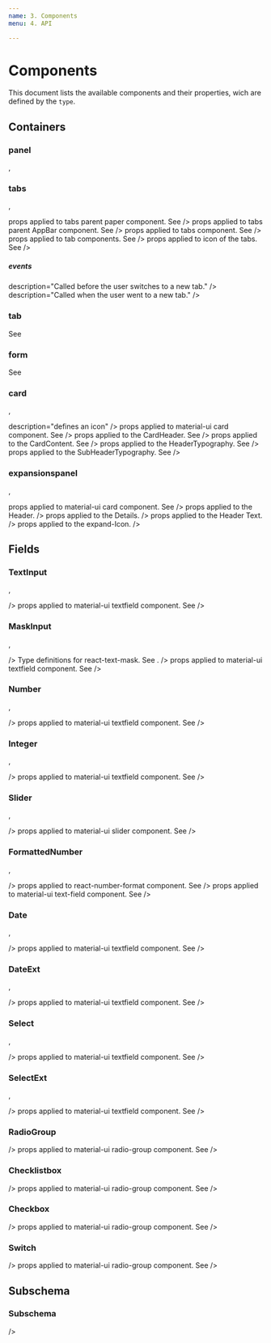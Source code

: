 ```yaml
---
name: 3. Components
menu: 4. API

---
```



# Components

This document lists the available components and their properties, wich are defined by the `type`.

## Containers

### panel

<ExtendLink link="ICommonProps" />,  <ExtendLink link="ICommonContainerProps" noExt/>

<ApiHeader>
  <ApiProp
  name="props"
  type="object"
  />
  <ApiProp
  name="props.className"
  type="string"
  description="css class(es) applied to the form-component."
  />
  <ApiProp
  name="props.style"
  type="object"
  description="inline-style(s) applied to the form-component"
  />
  <ApiProp
  name="props.HeaderTypographyProps"
  type="object"
  description="props applied to the label"
  />
</ApiHeader>

### tabs

<ExtendLink link="ICommonProps" />,  <ExtendLink link="ICommonContainerProps" noExt/>

<ApiHeader>
  <ApiProp
  name="tabs"
  type="string[]"
  description="array of tab keys."
  />
  <ApiProp
  name="activeTab"
  type="number"
  description="Set active tab (starting with 0)."
  />
  <ApiProp
  name="props"
  type="object"
  description=<div>props applied to tabs parent paper component. See <Link link="https://material-ui.com/api/paper/" text="Paper"/></div>
  />
  <ApiProp
  name="props.AppBarProps"
  type="object"
  description=<div>props applied to tabs parent AppBar component. See <Link link="https://material-ui.com/api/app-bar/" text="AppBar"/></div>
  />
  <ApiProp
  name="props.TabsProps"
  type="object"
  description=<div>props applied to tabs component. See <Link link="https://material-ui.com/api/tabs/" text="Tabs"/></div>
  />
  <ApiProp
  name="props.TabProps"
  type="object"
  description=<div>props applied to tab components. See <Link link="https://material-ui.com/api/tab/" text="Tab"/></div>
  />
  <ApiProp
  name="props.IconProps"
  type="object"
  description=<div>props applied to icon of the tabs. See <Link link="https://material-ui.com/api/icon/" text="Icon"/></div>
  />
</ApiHeader>

##### events

<ApiHeader isEvents>
  <ApiProp
  name="onBeforeChange"
  parameter=<Link link="/docs-9-3-types" text="ITabBeforeChangeEvent"/>
  description="Called before the user switches to a new tab."
  />
  <ApiProp
  name="onChange"
  parameter=<Link link="/docs-9-3-types" text="ITabChangedEvent"/>
  description="Called when the user went to a new tab."
  />
</ApiHeader>


### tab

See <Link link="#panel" text="panel" sameTab/>

### form

See <Link link="#panel" text="panel" sameTab/>

### card

<ExtendLink link="ICommonProps" />,  <ExtendLink link="ICommonContainerProps" noExt/>

<ApiHeader>
  <ApiProp
  name="subheader"
  type="string"
  description="defines a subtitle"
  />
  <ApiProp
  name="icon"
  type=<Link link="/docs-9-3-types" text="IIcon"/>
  description="defines an icon"
  />
  <ApiProp
  name="props"
  type="object"
  description=<div>props applied to material-ui card component. See <Link link="https://material-ui.com/api/card/" text="Card"/></div>
  />
  <ApiProp
  name="props.CardHeaderProps"
  type="object"
  description=<div>props applied to the CardHeader. See <Link link="https://material-ui.com/api/card-header/" text="CardHeader"/></div>
  />
  <ApiProp
  name="props.CardContentProps"
  type="object"
  description=<div>props applied to the CardContent. See <Link link="https://material-ui.com/api/card-content/" text="CardContent"/></div>
  />
  <ApiProp
  name="props.HeaderTypographyProps"
  type="object"
  description=<div>props applied to the HeaderTypography. See <Link link="https://material-ui.com/api/typography/" text="HeaderTypography"/></div>
  />
  <ApiProp
  name="props.SubHeaderTypographyProps"
  type="object"
  description=<div>props applied to the SubHeaderTypography. See <Link link="https://material-ui.com/api/typography/" text="SubHeaderTypography"/></div>
  />
</ApiHeader>

### expansionspanel

<ExtendLink link="ICommonProps" />,  <ExtendLink link="ICommonContainerProps" noExt/>

<ApiHeader>
  <ApiProp
  name="expanded"
  type="boolean"
  def="true"
  description="If false, the panel is collapsed."
  />
  <ApiProp
  name="props"
  type="object"
  description=<div>props applied to material-ui card component. See <Link link="https://material-ui.com/api/expansion-panel/" text="expansion-panel"/></div>
  />
  <ApiProp
  name="props.ExpansionPanelSummaryProps"
  type="object"
  description=<div>props applied to the Header.</div>
  />
  <ApiProp
  name="props.ExpansionPanelDetailsProps"
  type="object"
  description=<div>props applied to the Details.</div>
  />
  <ApiProp
  name="props.TypographyProps"
  type="object"
  description=<div>props applied to the Header Text.</div>
  />
  <ApiProp
  name="props.IconProps"
  type="object"
  description=<div>props applied to the expand-Icon.</div>
  />
</ApiHeader>

## Fields

### TextInput

<ExtendLink link="ICommonProps" />,  <ExtendLink link="ICommonInputFieldProps" noExt/>

<ApiHeader>
  <ApiProp
  name="data"
  type=<Link link="/docs-9-3-types/#ICommonDataPropsInput" text="ICommonDataPropsInput"/>
  />
  <ApiProp
  name="props"
  type="object"
  description=<div>props applied to material-ui textfield component. See <Link link="https://material-ui.com/api/text-field/" text="text-field"/></div>
  />
</ApiHeader>

### MaskInput

<ExtendLink link="ICommonProps" />,  <ExtendLink link="ICommonInputFieldProps" noExt/>

<ApiHeader>
  <ApiProp
  name="data"
  type=<Link link="/docs-9-3-types/#ICommonDataPropsInput" text="ICommonDataPropsInput"/>
  />
  <ApiProp
  name="maskProps"
  type="object"
  description=<div>Type definitions for react-text-mask. See <Link link="https://github.com/text-mask/text-mask/tree/master/react" text="react-text-mask"/>.</div>
  />
  <ApiProp
  name="props"
  type="object"
  description=<div>props applied to material-ui textfield component. See <Link link="https://material-ui.com/api/text-field/" text="text-field"/></div>
  />
</ApiHeader>

### Number

<ExtendLink link="ICommonProps" />,  <ExtendLink link="ICommonInputFieldProps" noExt/>

<ApiHeader>
  <ApiProp
  name="data"
  type=<Link link="/docs-9-3-types/#ICommonDataPropsInput" text="ICommonDataPropsInput"/>
  />
  <ApiProp
  name="props"
  type="object"
  description=<div>props applied to material-ui textfield component. See <Link link="https://material-ui.com/api/text-field/" text="text-field"/></div>
  />
</ApiHeader>


### Integer

<ExtendLink link="ICommonProps" />,  <ExtendLink link="ICommonInputFieldProps" noExt/>

<ApiHeader>
  <ApiProp
  name="data"
  type=<Link link="/docs-9-3-types/#ICommonDataPropsInput" text="ICommonDataPropsInput"/>
  />
  <ApiProp
  name="props"
  type="object"
  description=<div>props applied to material-ui textfield component. See <Link link="https://material-ui.com/api/text-field/" text="text-field"/></div>
  />
</ApiHeader>

### Slider

<ExtendLink link="ICommonProps" />,  <ExtendLink link="ICommonInputFieldProps" noExt/>

<ApiHeader>
  <ApiProp
  name="data"
  type=<Link link="/docs-9-3-types/#ICommonDataPropsInput" text="ICommonDataPropsInput"/>
  />
  <ApiProp
  name="props"
  type="object"
  description=<div>props applied to material-ui slider component. See <Link link="https://material-ui.com/lab/api/slider/#slider-api" text="text-field"/></div>
  />
</ApiHeader>

### FormattedNumber

<ExtendLink link="ICommonProps" />,  <ExtendLink link="ICommonInputFieldProps" noExt/>

<ApiHeader>
  <ApiProp
  name="data"
  type=<Link link="/docs-9-3-types/#ICommonDataPropsInput" text="ICommonDataPropsInput"/>
  />
  <ApiProp
  name="numberFormatProps"
  type="object"
  description=<div>props applied to react-number-format component. See <Link link="https://github.com/s-yadav/react-number-format" text="react-number-format"/></div>
  />
  <ApiProp
  name="props"
  type="object"
  description=<div>props applied to material-ui text-field component. See <Link link="https://material-ui.com/lab/api/slider/#slider-api" text="text-field"/></div>
  />
</ApiHeader>

### Date

<ExtendLink link="ICommonProps" />,  <ExtendLink link="ICommonInputFieldProps" noExt/>

<ApiHeader>
  <ApiProp
  name="data"
  type=<Link link="/docs-9-3-types/#ICommonDataPropsInput" text="ICommonDataPropsInput"/>
  />
  <ApiProp
  name="props"
  type="object"
  description=<div>props applied to material-ui textfield component. See <Link link="https://material-ui.com/api/text-field/" text="text-field"/></div>
  />
</ApiHeader>

### DateExt

<ExtendLink link="ICommonProps" />,  <ExtendLink link="ICommonInputFieldProps" noExt/>

<ApiHeader>
  <ApiProp
  name="data"
  type=<Link link="/docs-9-3-types/#ICommonDataPropsInput" text="ICommonDataPropsInput"/>
  />
  <ApiProp
  name="props"
  type="object"
  description=<div>props applied to material-ui textfield component. See <Link link="https://material-ui.com/api/text-field/" text="text-field"/></div>
  />
</ApiHeader>

### Select

<ExtendLink link="ICommonProps" />,  <ExtendLink link="ICommonInputFieldProps" noExt/>

<ApiHeader>
  <ApiProp
  name="data"
  type=<Link link="/docs-9-3-types/#ICommonDataPropsInput" text="ICommonDataPropsInput"/>
  />
  <ApiProp
  name="autocomplete"
  type="boolean"
  description="autocomplete"
  />
  <ApiProp
  name="props"
  type="object"
  description=<div>props applied to material-ui textfield component. See <Link link="https://material-ui.com/api/text-field/" text="text-field"/></div>
  />
</ApiHeader>

### SelectExt

<ExtendLink link="ICommonProps" />,  <ExtendLink link="ICommonInputFieldProps" noExt/>

<ApiHeader>
  <ApiProp
  name="data"
  type=<Link link="/docs-9-3-types/#ICommonDataPropsInput" text="ICommonDataPropsInput"/>
  />
  <ApiProp
  name="props"
  type="object"
  description=<div>props applied to material-ui textfield component. See <Link link="https://material-ui.com/api/text-field/" text="text-field"/></div>
  />
</ApiHeader>

### RadioGroup

<ExtendLink link="ICommonProps" />

<ApiHeader>
  <ApiProp
  name="data"
  type=<Link link="/docs-9-3-types/#ICommonDataPropsInput" text="ICommonDataPropsInput"/>
  />
  <ApiProp
  name="props"
  type="object"
  description=<div>props applied to material-ui radio-group component. See <Link link="https://material-ui.com/api/radio-group/#radiogroup-api" text="radio-group"/></div>
  />
</ApiHeader>

### Checklistbox

<ExtendLink link="ICommonProps" />

<ApiHeader>
  <ApiProp
  name="data"
  type=<Link link="/docs-9-3-types/#ICommonDataPropsInput" text="ICommonDataPropsInput"/>
  />
  <ApiProp
  name="props"
  type="object"
  description=<div>props applied to material-ui radio-group component. See <Link link="https://material-ui.com/api/radio-group/#radiogroup-api" text="radio-group"/></div>
  />
</ApiHeader>

### Checkbox

<ExtendLink link="ICommonProps" noExt/>

<ApiHeader>
  <ApiProp
  name="data"
  type=<Link link="/docs-9-3-types/#ICommonDataPropsInput" text="ICommonDataPropsInput"/>
  />
  <ApiProp
  name="props"
  type="object"
  description=<div>props applied to material-ui radio-group component. See <Link link="https://material-ui.com/api/radio-group/#radiogroup-api" text="radio-group"/></div>
  />
</ApiHeader>

### Switch

<ExtendLink link="ICommonProps" />

<ApiHeader>
  <ApiProp
  name="data"
  type=<Link link="/docs-9-3-types/#ICommonDataPropsInput" text="ICommonDataPropsInput"/>
  />
  <ApiProp
  name="props"
  type="object"
  description=<div>props applied to material-ui radio-group component. See <Link link="https://material-ui.com/api/radio-group/#radiogroup-api" text="radio-group"/></div>
  />
</ApiHeader>


## Subschema

### Subschema

<ExtendLink link="ICommonProps" />

<ApiHeader>
  <ApiProp
  name="schemaName"
  type="string"
  description="Name of the subschema."
  />
  <ApiProp
  name="schema"
  type="object"
  description="The schema. Used internally"
  />
  <ApiProp
  name="data"
  type=<Link link="/docs-9-3-types/#ICommonDataProps" text="ICommonDataProps"/>
  />
  <ApiProp
  name="data.dataType"
  type="string (object or array)"
  description="If 'array', subschemas can be used and edited as arrays."
  />
  <ApiProp
  name="keyField"
  type="string"
  description="Provide a fieldname of the schema with unique values of each record (like an id). If not provided SchemaManager will add the keyfield '__rec_id__' with unique id's"
  />
  <ApiProp
  name="rowsPerPage"
  type="number"
  description="Defines number of rows per page."
  />
  <ApiProp
  name="hidePagination"
  type="boolean"
  description="If true, hides the pagination panel."
  />
  <ApiProp
  name="columnSettings"
  type="array of objects"
  description="Define the visible columns, if the subschema is an array and their width, etc. If not provided all fields will be shown with automatic width."
  />
  <ApiProp
  name="columnSettings.compId"
  type="string"
  description="The key of the component, which is shown."
  />
  <ApiProp
  name="columnSettings.autowidth"
  type="boolean"
  def="false"
  description="If true, width will be computed based on the content."
  />
  <ApiProp
  name="columnSettings.width"
  type="number"
  description="The width of the column. (If autowidth is false)"
  />
  <ApiProp
  name="columnSettings.widthUnit"
  def="px"
  type="string"
  description="The width unit. E.g. px, em, cm"
  />
  <ApiProp
  name="columnSettings.alignRight"
  def="false"
  type="boolean"
  description="Content is aligned right. Suitable for number values."
  />
  <ApiProp
  name="columnSettings.sortable"
  def="true"
  type="boolean"
  description="If true, the column is sortable."
  />
  <ApiProp
  name="columnSettings.sortDirection"
  def="none"
  type="string (none, asc or desc)"
  description="If sortable is true, defines the initial sortdirection."
  />

</ApiHeader>
